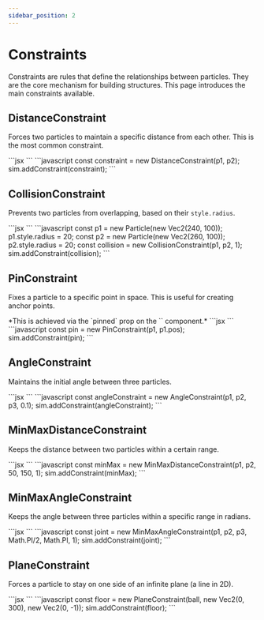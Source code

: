 ```yaml
---
sidebar_position: 2
---
```


# Constraints

Constraints are rules that define the relationships between particles. They are the core mechanism for building structures. This page introduces the main constraints available.


## DistanceConstraint

Forces two particles to maintain a specific distance from each other. This is the most common constraint.

<Tabs groupId="lang">
  <TabItem value="react" label="React">
  ```jsx
  <DistanceConstraint from="p1" to="p2" />
  ```
  </TabItem>
  <TabItem value="js" label="JavaScript">
  ```javascript
  const constraint = new DistanceConstraint(p1, p2);
  sim.addConstraint(constraint);
  ```
  </TabItem>
</Tabs>

## CollisionConstraint

Prevents two particles from overlapping, based on their `style.radius`.

<Tabs groupId="lang">
  <TabItem value="react" label="React">
  ```jsx
  <Point id="p1" pos={new Vec2(240, 100)} style={{ radius: 20 }} />
  <Point id="p2" pos={new Vec2(260, 100)} style={{ radius: 20 }} />
  <CollisionConstraint from="p1" to="p2" />
  ```
  </TabItem>
  <TabItem value="js" label="JavaScript">
  ```javascript
  const p1 = new Particle(new Vec2(240, 100));
  p1.style.radius = 20;
  const p2 = new Particle(new Vec2(260, 100));
  p2.style.radius = 20;
  const collision = new CollisionConstraint(p1, p2, 1);
  sim.addConstraint(collision);
  ```
  </TabItem>
</Tabs>

## PinConstraint

Fixes a particle to a specific point in space. This is useful for creating anchor points.

<Tabs groupId="lang">
  <TabItem value="react" label="React">
  *This is achieved via the `pinned` prop on the `<Point>` component.*
  ```jsx
  <Point id="anchor" pos={new Vec2(250, 100)} pinned />
  ```
  </TabItem>
  <TabItem value="js" label="JavaScript">
  ```javascript
  const pin = new PinConstraint(p1, p1.pos);
  sim.addConstraint(pin);
  ```
  </TabItem>
</Tabs>

## AngleConstraint

Maintains the initial angle between three particles.

<Tabs groupId="lang">
  <TabItem value="react" label="React">
  ```jsx
  <AngleConstraint from="p1" center="p2" to="p3" stiffness={0.1} />
  ```
  </TabItem>
  <TabItem value="js" label="JavaScript">
  ```javascript
  const angleConstraint = new AngleConstraint(p1, p2, p3, 0.1);
  sim.addConstraint(angleConstraint);
  ```
  </TabItem>
</Tabs>

## MinMaxDistanceConstraint

Keeps the distance between two particles within a certain range.

<Tabs groupId="lang">
  <TabItem value="react" label="React">
  ```jsx
  <MinMaxDistanceConstraint from="p1" to="p2" minDistance={50} maxDistance={150} />
  ```
  </TabItem>
  <TabItem value="js" label="JavaScript">
  ```javascript
  const minMax = new MinMaxDistanceConstraint(p1, p2, 50, 150, 1);
  sim.addConstraint(minMax);
  ```
  </TabItem>
</Tabs>

## MinMaxAngleConstraint

Keeps the angle between three particles within a specific range in radians.

<Tabs groupId="lang">
  <TabItem value="react" label="React">
  ```jsx
  <MinMaxAngleConstraint from="p1" center="p2" to="p3" minAngle={Math.PI/2} maxAngle={Math.PI} />
  ```
  </TabItem>
  <TabItem value="js" label="JavaScript">
  ```javascript
  const joint = new MinMaxAngleConstraint(p1, p2, p3, Math.PI/2, Math.PI, 1);
  sim.addConstraint(joint);
  ```
  </TabItem>
</Tabs>

## PlaneConstraint

Forces a particle to stay on one side of an infinite plane (a line in 2D).

<Tabs groupId="lang">
  <TabItem value="react" label="React">
  ```jsx
  <PlaneConstraint particle="ball" origin={new Vec2(0, 300)} normal={new Vec2(0, -1)} />
  ```
  </TabItem>
  <TabItem value="js" label="JavaScript">
  ```javascript
  const floor = new PlaneConstraint(ball, new Vec2(0, 300), new Vec2(0, -1));
  sim.addConstraint(floor);
  ```
  </TabItem>
</Tabs>


